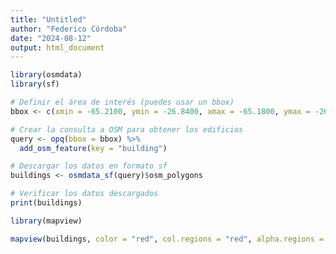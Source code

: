 ```yaml
---
title: "Untitled"
author: "Federico Córdoba"
date: "2024-08-12"
output: html_document
---
```



```r
library(osmdata)
library(sf)
```

```r
# Definir el área de interés (puedes usar un bbox)
bbox <- c(xmin = -65.2100, ymin = -26.8400, xmax = -65.1800, ymax = -26.8100)  # Ejemplo para una zona en Tucumán, Argentina

# Crear la consulta a OSM para obtener los edificios
query <- opq(bbox = bbox) %>%
  add_osm_feature(key = "building")

# Descargar los datos en formato sf
buildings <- osmdata_sf(query)$osm_polygons

# Verificar los datos descargados
print(buildings)
```

```r
library(mapview)

mapview(buildings, color = "red", col.regions = "red", alpha.regions = .05)
```

